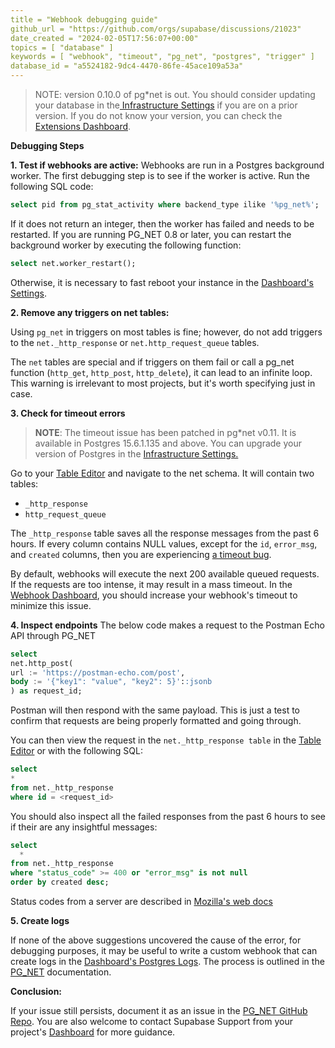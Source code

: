 ```yaml
---
title = "Webhook debugging guide"
github_url = "https://github.com/orgs/supabase/discussions/21023"
date_created = "2024-02-05T17:56:07+00:00"
topics = [ "database" ]
keywords = [ "webhook", "timeout", "pg_net", "postgres", "trigger" ]
database_id = "a5524182-9dc4-4470-86fe-45ace109a53a"
---
```


> NOTE: version 0.10.0 of pg*net is out. You should consider updating your database in the[ Infrastructure Settings](/dashboard/project/*/settings/infrastructure) if you are on a prior version. If you do not know your version, you can check the [Extensions Dashboard](/dashboard/project/_/database/extensions).

**Debugging Steps**

**1. Test if webhooks are active:**
Webhooks are run in a Postgres background worker. The first debugging step is to see if the worker is active. Run the following SQL code:

```sql
select pid from pg_stat_activity where backend_type ilike '%pg_net%';
```

If it does not return an integer, then the worker has failed and needs to be restarted. If you are running PG_NET 0.8 or later, you can restart the background worker by executing the following function:

```sql
select net.worker_restart();
```

Otherwise, it is necessary to fast reboot your instance in the [Dashboard's Settings](/dashboard/project/_/settings/general).

**2. Remove any triggers on net tables:**

Using `pg_net` in triggers on most tables is fine; however, do not add triggers to the `net._http_response` or `net.http_request_queue` tables.

The `net` tables are special and if triggers on them fail or call a pg_net function (`http_get`, `http_post`, `http_delete`), it can lead to an infinite loop. This warning is irrelevant to most projects, but it's worth specifying just in case.

**3. Check for timeout errors**

> **NOTE**: The timeout issue has been patched in pg*net v0.11. It is available in Postgres 15.6.1.135 and above. You can upgrade your version of Postgres in the [Infrastructure Settings.](/dashboard/project/*/settings/infrastructure)

Go to your [Table Editor](/dashboard/project/_/editor/) and navigate to the net schema. It will contain two tables:

- `_http_response`
- `http_request_queue`

The `_http_response` table saves all the response messages from the past 6 hours. If every column contains NULL values, except for the `id`, `error_msg`, and `created` columns, then you are experiencing [a timeout bug](https://github.com/supabase/pg_net/issues/86).

By default, webhooks will execute the next 200 available queued requests. If the requests are too intense, it may result in a mass timeout. In the [Webhook Dashboard](/dashboard/project/_/database/hooks), you should increase your webhook's timeout to minimize this issue.

**4. Inspect endpoints**
The below code makes a request to the Postman Echo API through PG_NET

```sql
select
net.http_post(
url := 'https://postman-echo.com/post',
body := '{"key1": "value", "key2": 5}'::jsonb
) as request_id;
```

Postman will then respond with the same payload. This is just a test to confirm that requests are being properly formatted and going through.

You can then view the request in the `net._http_response table` in the [Table Editor](/dashboard/project/_/editor) or with the following SQL:

```sql
select
*
from net._http_response
where id = <request_id>
```

You should also inspect all the failed responses from the past 6 hours to see if their are any insightful messages:

```sql
select
  *
from net._http_response
where "status_code" >= 400 or "error_msg" is not null
order by created desc;
```

Status codes from a server are described in [Mozilla's web docs](https://developer.mozilla.org/en-US/docs/Web/HTTP/Status)

**5. Create logs**

If none of the above suggestions uncovered the cause of the error, for debugging purposes, it may be useful to write a custom webhook that can create logs in the [Dashboard's Postgres Logs](/dashboard/project/_/logs/postgres-logs). The process is outlined in the [PG_NET](/docs/guides/database/extensions/pg_net#debugging-requests) documentation.

**Conclusion:**

If your issue still persists, document it as an issue in the [PG_NET GitHub Repo](https://github.com/supabase/pg_net/issues). You are also welcome to contact Supabase Support from your project's [Dashboard](/dashboard/project/_/) for more guidance.
